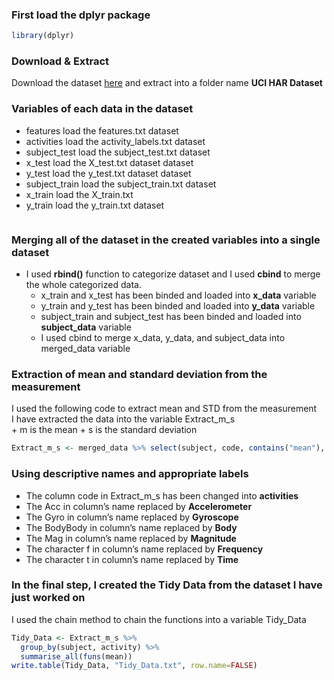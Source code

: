 ### First load the dplyr package  
```r
library(dplyr)
```

### Download & Extract  
Download the dataset [here](https://d396qusza40orc.cloudfront.net/getdata%2Fprojectfiles%2FUCI%20HAR%20Dataset.zip) and extract into a folder name __UCI HAR Dataset__  

### Variables of each data in the dataset  
  + features load the features.txt dataset
  + activities load the activity_labels.txt dataset
  + subject_test load the subject_test.txt dataset
  + x_test load the X_test.txt dataset dataset
  + y_test load the y_test.txt dataset dataset
  + subject_train load the subject_train.txt dataset
  + x_train load the X_train.txt
  + y_train load the y_train.txt dataset
```r

```

### Merging all of the dataset in the created variables into a single dataset  
* I used __rbind()__ function to categorize dataset and I used __cbind__ to merge the whole categorized data.  
  + x_train and x_test has been binded and loaded into __x_data__ variable
  + y_train and y_test has been binded and loaded into __y_data__ variable
  + subject_train and subject_test has been binded and loaded into __subject_data__ variable
  + I used cbind to merge x_data, y_data, and subject_data into merged_data variable

### Extraction of mean and standard deviation from the measurement  
I used the following code to extract mean and STD from the measurement  
I have extracted the data into the variable Extract_m_s  
+ m is the mean
+ s is the standard deviation
```r
Extract_m_s <- merged_data %>% select(subject, code, contains("mean"), contains("std"))
```

### Using descriptive names and appropriate labels  
+ The column code in Extract_m_s has been changed into __activities__
+ The Acc in column’s name replaced by __Accelerometer__
+ The Gyro in column’s name replaced by __Gyroscope__
+ The BodyBody in column’s name replaced by __Body__
+ The Mag in column’s name replaced by __Magnitude__
+ The character f in column’s name replaced by __Frequency__
+ The character t in column’s name replaced by __Time__

### In the final step, I created the Tidy Data from the dataset I have just worked on
  I used the chain method to chain the functions into a variable Tidy_Data
```r
Tidy_Data <- Extract_m_s %>%
  group_by(subject, activity) %>%
  summarise_all(funs(mean))
write.table(Tidy_Data, "Tidy_Data.txt", row.name=FALSE)
```
